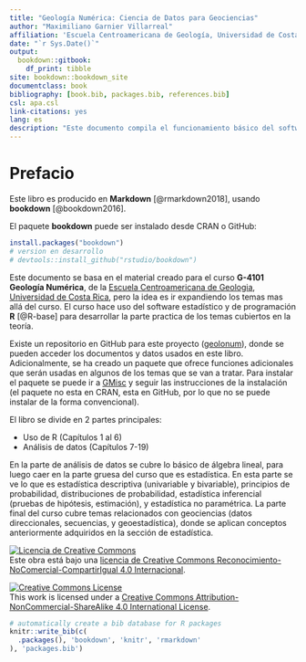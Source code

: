 ```yaml
--- 
title: "Geología Numérica: Ciencia de Datos para Geociencias"
author: "Maximiliano Garnier Villarreal"
affiliation: 'Escuela Centroamericana de Geología, Universidad de Costa Rica'
date: "`r Sys.Date()`"
output: 
  bookdown::gitbook:
    df_print: tibble
site: bookdown::bookdown_site
documentclass: book
bibliography: [book.bib, packages.bib, references.bib]
csl: apa.csl
link-citations: yes
lang: es
description: "Este documento compila el funcionamiento básico del software estadístico y de programación R, así como rutinas y/o comandos específicos para resolver problemas de análisis de datos en geociencias."
---
```


# Prefacio {-}

Este libro es producido en **Markdown** [@rmarkdown2018], usando **bookdown** [@bookdown2016].

El paquete **bookdown** puede ser instalado desde  CRAN o GitHub:

```r
install.packages("bookdown")
# version en desarrollo
# devtools::install_github("rstudio/bookdown")
```

Este documento se basa en el material creado para el curso **G-4101 Geología Numérica**, de la [Escuela Centroamericana de Geologia](geologia.ucr.ac.cr), [Universidad de Costa Rica](ucr.ac.cr), pero la idea es ir expandiendo los temas mas allá del curso. El curso hace uso del software estadístico y de programación **R** [@R-base] para desarrollar la parte practica de los temas cubiertos en la teoría.

Existe un repositorio en GitHub para este proyecto ([geolonum](https://github.com/maxgav13/geolonum)), donde se pueden acceder los documentos y datos usados en este libro. Adicionalmente, se ha creado un paquete que ofrece funciones adicionales que serán usadas en algunos de los temas que se van a tratar. Para instalar el paquete se puede ir a [GMisc](https://github.com/maxgav13/GMisc) y seguir las instrucciones de la instalación (el paquete no esta en CRAN, esta en GitHub, por lo que no se puede instalar de la forma convencional).

El libro se divide en 2 partes principales:

* Uso de R (Capítulos 1 al 6)
* Análisis de datos (Capítulos 7-19)

En la parte de análisis de datos se cubre lo básico de álgebra lineal, para luego caer en la parte gruesa del curso que es estadística. En esta parte se ve lo que es estadística descriptiva (univariable y bivariable), principios de probabilidad, distribuciones de probabilidad, estadística inferencial (pruebas de hipótesis, estimación), y estadística no paramétrica. La parte final del curso cubre temas relacionados con geociencias (datos direccionales, secuencias, y geoestadística), donde se aplican conceptos anteriormente adquiridos en la sección de estadística.

<a rel="license" href="http://creativecommons.org/licenses/by-nc-sa/4.0/"><img alt="Licencia de Creative Commons" style="border-width:0" src="https://i.creativecommons.org/l/by-nc-sa/4.0/88x31.png" /></a><br />Este obra está bajo una <a rel="license" href="http://creativecommons.org/licenses/by-nc-sa/4.0/">licencia de Creative Commons Reconocimiento-NoComercial-CompartirIgual 4.0 Internacional</a>.

<a rel="license" href="http://creativecommons.org/licenses/by-nc-sa/4.0/"><img alt="Creative Commons License" style="border-width:0" src="https://i.creativecommons.org/l/by-nc-sa/4.0/88x31.png" /></a><br />This work is licensed under a <a rel="license" href="http://creativecommons.org/licenses/by-nc-sa/4.0/">Creative Commons Attribution-NonCommercial-ShareAlike 4.0 International License</a>.

```r
# automatically create a bib database for R packages
knitr::write_bib(c(
  .packages(), 'bookdown', 'knitr', 'rmarkdown'
), 'packages.bib')
```
